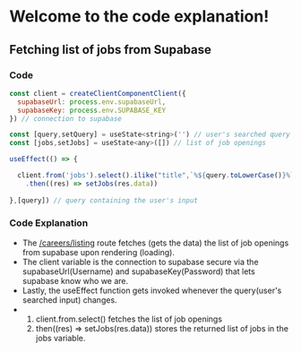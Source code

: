 # Welcome to the code explanation!


## Fetching list of jobs from Supabase
### Code
```jsx /const/#v
const client = createClientComponentClient({
  supabaseUrl: process.env.supabaseUrl,
  supabaseKey: process.env.SUPABASE_KEY
}) // connection to supabase

const [query,setQuery] = useState<string>('') // user's searched query
const [jobs,setJobs] = useState<any>([]) // list of job openings

useEffect(() => {

  client.from('jobs').select().ilike("title",`%${query.toLowerCase()}%`)
    .then((res) => setJobs(res.data))
    
},[query]) // query containing the user's input

```
### Code Explanation
- The [/careers/listing](/careers/listing) route fetches (gets the data) the list of job openings from supabase upon rendering (loading). 
- The <span className='text-yellow-500'>client</span> variable is the connection to supabase secure via the <span className='text-red-400'>supabaseUrl</span>(Username) and <span className='text-red-400'>supabaseKey</span>(Password) that lets supabase know who we are.
- Lastly, the <span className='text-blue-500'>useEffect</span> function gets invoked whenever the <span className='text-red-400'>query</span>(user's searched input) changes.
- 1. <span className='text-yellow-400'>client</span>.<span className='text-blue-500'>from</span>.<span className='text-blue-500'>select</span>() fetches the list of job openings
  2. <span className='text-blue-500'>then</span>((<span className='text-red-400'>res</span>) => <span className='text-blue-500'>setJobs</span>(<span className='text-yellow-500'>res</span>.<span className='text-red-400'>data</span>)) stores the returned list of jobs in the <span className='text-yellow-500'>jobs</span> variable.
  


